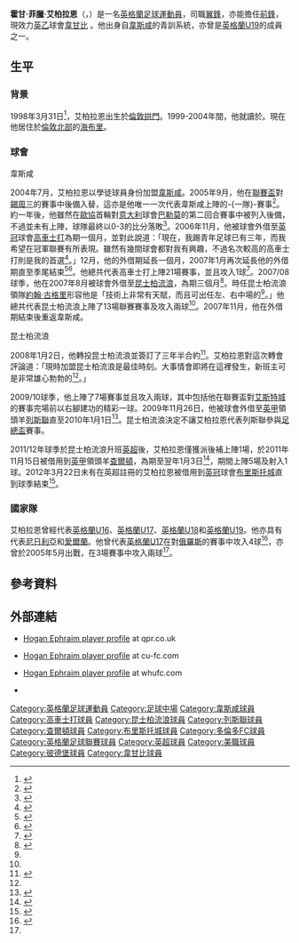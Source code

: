 {{noteTA|G1=足球|G2=英超|G3=FAcup|G4=列斯聯
|T=zh-hans:霍甘·埃夫拉姆; zh-hk:霍甘·艾柏拉恩;
|1=zh-hans:霍甘·埃夫拉姆; zh-hk:霍甘·艾柏拉恩;
|2=zh-hans:埃夫拉姆; zh-hk:艾柏拉恩;
|3=zh:奈及利亞;zh-hans:尼日利亚;zh-hk:尼日利亞;zh-tw:奈及利亞;
}}
{{Infobox Football biography
|          playername = 霍甘·艾柏拉恩<br>''Hogan Ephraim''
|               image = 
|            fullname = Hogan Phillip Ephraim
|              height = {{height|ft=5|in=9}}
|         dateofbirth = {{birth date and age|df=yes|1988|3|31}}
|         cityofbirth = [[拱門_(倫敦)|拱門]]
|      countryofbirth = [[英格蘭|英格蘭]]
|         currentclub = [[韦康比流浪者足球俱乐部|韋甘比]]
|          clubnumber = 31
|            position = [[中場#翼鋒|翼鋒]]、[[前鋒_(足球)|前鋒]]
|          youthyears = 
|          youthclubs = [[西汉姆联足球俱乐部|韋斯咸]]
|               years = 2004–2008<br>2006–2007<br>2007<br>2008–2014 <br>2009<br>2011–2012 <br>2012<br>2013<br>2013-2014<br>2014-
|               clubs = [[西汉姆联足球俱乐部|韋斯咸]]<br>→ [[高車士打足球會|高車士打]]<br>→ [[女王公园巡游者足球俱乐部|昆士柏流浪]]<br>[[女王公园巡游者足球俱乐部|昆士柏流浪]]<br>→ [[列斯聯足球會|列斯聯]]<br>→ [[查尔顿竞技足球俱乐部|查爾頓]]<br>→ [[布里斯托尔城足球俱乐部|布里斯托城]]<br>→  [[多倫多足球俱樂部|多倫多]] <br>→  [[彼得伯勒联足球俱乐部|彼德堡]] <br>[[韦康比流浪者足球俱乐部|韋甘比]] 
|         caps(goals) = {{0|00}}0 {{0|00}}(0)<br>{{0}}21 {{0|00}}(1)<br>{{0}}13 {{0|00}}(2)<br>{{0}}95 {{0|00}}(4)<br>{{0|00}}3 {{0|00}}(0)<br>{{0|00}}5 {{0|00}}(1)<br>{{0|00}}5 {{0|00}}(1)<br> {{0}}11 {{0|00}}(0) <br>{{0|00}}8 {{0|00}}(0) <br>{{0|00}}1 {{0|00}}(0) 
|       nationalyears = 2003-2004<br>2004-2005<br>2005-2006<br>2005-2007
|        nationalteam = [[英格蘭16歲以下足球代表隊|英格蘭U16]]<br> [[英格蘭17歲以下足球代表隊|英格蘭U17]]<br> [[英格蘭18歲以下足球代表隊|英格蘭U18]]<br> [[英格蘭19歲以下足球代表隊|英格蘭U19]]
| nationalcaps(goals) = {{0|00}}3 {{0|00}}(0)<br>{{0}}13 {{0|00}}(6)<br>{{0|00}}3 {{0|00}}(0)<br>{{0|00}}7 {{0|00}}(0)
|            pcupdate = 2014年11月10日 (一) 13:06 (UTC)
|            ntupdate = 2011年8月11日 (四) 01:46 (UTC)
}}
'''霍甘·菲臘·艾柏拉恩'''（{{lang-en|'''Hogan Phillip Ephraim'''}}，{{bd|1988年|3月31日|catIdx=Ephraim, Hogan}}）是一名[[英格蘭|英格蘭]][[足球|足球]][[運動員|運動員]]，司職[[中場#翼鋒|翼鋒]]，亦能擔任[[足球前鋒|前鋒]]，現效力[[英乙|英乙]]球會[[韦康比流浪者足球俱乐部|韋甘比]] 。他出身自[[西汉姆联足球俱乐部|韋斯咸]]的青訓系統，亦曾是[[英格蘭19歲以下足球代表隊|英格蘭U19]]的成員之一。

==生平==
===背景===
1998年3月31日<ref name=whuprof>{{en}}{{cite web| title = Player Profiles: Hogan Ephrain| url = http://www.whufc.com/team/?page_id=1219&player_id=63| publisher = West Ham United Official Site| accessdate = 2007-06-28| deadurl = yes| archiveurl = https://web.archive.org/web/20070927014359/http://www.whufc.com/team/?page_id=1219&player_id=63| archivedate = 2007-09-27}}</ref>，艾柏拉恩出生於[[倫敦|倫敦]][[拱門_(倫敦)|拱門]]。1999-2004年間，他就讀於{{Link-en|海布里格羅夫學校|Highbury Grove School}}。現在他居住於[[倫敦北部|倫敦北部]]的[[海布里|海布里]]。

===球會===
;韋斯咸
2004年7月，艾柏拉恩以學徒球員身份加盟[[韋斯咸足球會|韋斯咸]]。2005年9月，他在[[英格蘭聯賽盃|聯賽盃]]對[[錫周三足球會|錫周三]]的賽事中後備入替，這亦是他唯一一次代表韋斯咸上陣的-{一隊}-賽事<ref>{{en}}{{cite news| title = Sheff Wed 2-4 West Ham 
| url = http://news.bbc.co.uk/sport1/hi/football/league_cup/4258504.stm| publisher = BBC Sport| date = 2005-09-20| accessdate = 2007-08-19}}</ref>。約一年後，他雖然在[[歐洲足協盃|歐協]]首輪對[[意大利|意大利]]球會[[巴勒莫足球會|巴勒莫]]的第二回合賽事中被列入後備，不過並未有上陣，球隊最終以0-3的比分落敗<ref name="Palermo">{{en}}{{cite news| title = Palermo 3-0 West Ham (agg: 4-0)| url = http://news.bbc.co.uk/sport1/hi/football/europe/5384280.stm| publisher = BBC Sport| date = 2007-09-28| accessdate = 2007-07-02| archive-date = 2008-03-09| archive-url = https://web.archive.org/web/20080309112751/http://news.bbc.co.uk/sport1/hi/football/europe/5384280.stm| dead-url = no}}</ref>。2006年11月，他被球會外借至[[英格蘭足球冠軍聯賽|英冠]]球會[[高車士打足球會|高車士打]]為期一個月，並對此說道：「現在，我踢青年足球已有三年，而我希望在冠軍聯賽有所表現。雖然有幾間球會都對我有興趣，不過名次較高的高車士打則是我的首選<ref name=Colchester1>{{en}}{{cite news| title = Ephraim joins Colchester on loan| url = http://news.bbc.co.uk/sport1/hi/football/teams/c/colchester_united/6176646.stm| publisher = BBC Sport| date = 2006-11-23| accessdate = 2007-08-10| archive-date = 2019-12-15| archive-url = https://web.archive.org/web/20191215233107/http://news.bbc.co.uk/sport1/hi/football/teams/c/colchester_united/6176646.stm| dead-url = no}}</ref>。」12月，他的外借期延長一個月，2007年1月再次延長他的外借期直至季尾結束<ref name=Colchester2>{{en}}{{cite news| title = Ephraim extends Colchester stay| url = http://news.bbc.co.uk/sport1/hi/football/teams/c/colchester_united/6201973.stm| publisher = BBC Sport| date = 2006-12-21| accessdate = 2007-08-19| archive-date = 2007-01-16| archive-url = https://web.archive.org/web/20070116152011/http://news.bbc.co.uk/sport1/hi/football/teams/c/colchester_united/6201973.stm| dead-url = no}}</ref><ref name=Colchester3>{{en}}{{cite news| title = Ephraim extends loan spell at U's| url = http://news.bbc.co.uk/sport1/hi/football/teams/c/colchester_united/6272481.stm| publisher = BBC Sport| date = 2007-01-19| accessdate = 2007-08-10| archive-date = 2007-01-26| archive-url = https://web.archive.org/web/20070126075456/http://news.bbc.co.uk/sport1/hi/football/teams/c/colchester_united/6272481.stm| dead-url = no}}</ref>。他總共代表高車士打上陣21場賽事，並且攻入1球<ref name=sbase>{{en}}{{cite web| title = Soccerbase: Hogan Ephrain| url = http://www.soccerbase.com/players_details.sd?playerid=40957| publisher = Racing Post| accessdate = 2007-07-19| archive-date = 2010-12-01| archive-url = https://web.archive.org/web/20101201023117/http://www.soccerbase.com/players_details.sd?playerid=40957| dead-url = no}}</ref>。2007/08球季，他在2007年8月被球會外借至[[昆士柏流浪足球會|昆士柏流浪]]，為期三個月<ref name=QPR>{{en}}{{cite news| title = QPR recruit West Ham midfielder| url = http://news.bbc.co.uk/sport1/hi/football/teams/q/qpr/6940964.stm| publisher = BBC Sport| date = 2007-08-10| accessdate = 2007-08-10}}</ref>。時任昆士柏流浪領隊[[約翰·古格里|約翰·古格里]]形容他是「技術上非常有天賦，而且可出任左、右中場的<ref name=QPR />。」他總共代表昆士柏流浪上陣了13場聯賽賽事及攻入兩球<ref name=sbase />。2007年11月，他在外借期結束後重返韋斯咸。

;昆士柏流浪
2008年1月2日，他轉投昆士柏流浪並簽訂了三年半合約<ref name=QPR2>{{en}}{{cite news| title = QPR complete triple swoop| url = http://football.guardian.co.uk/News_Story/0,,2234201,00.html?gusrc=rss&feed=5| publisher = Guardian| date = 2008-01-02| accessdate = 2008-01-02}}</ref>。艾柏拉恩對這次轉會評論道：「現時加盟昆士柏流浪是最佳時刻。大事情會即將在這裡發生，新班主可是非常雄心勃勃的<ref name=QPR2 />。」

2009/10球季，他上陣了7場賽事並且攻入兩球，其中包括他在聯賽盃對[[艾斯特城足球會|艾斯特城]]的賽事完場前以右腳建功的精彩一球。2009年11月26日，他被球會外借至[[英格蘭足球甲級聯賽|英甲]]領頭羊[[列斯聯足球會|列斯聯]]直至2010年1月1日<ref name=Leeds>{{en}}{{cite news| title = United Sign QPR Striker| url = http://www.leedsunited.com/news/united-sign-qpr-winger-20091126_2247585_1887000| publisher = LeedsUnited.com| date = 2009-11-26| accessdate = 2009-11-26| archive-date = 2016-09-14| archive-url = https://web.archive.org/web/20160914155107/http://www.leedsunited.com/news/united-sign-qpr-winger-20091126_2247585_1887000| dead-url = no}}</ref>。昆士柏流浪決定不讓艾柏拉恩代表列斯聯參與[[英格蘭足總盃|足總盃]]賽事。

2011/12年球季於昆士柏流浪升班[[英超|英超]]後，艾柏拉恩僅獲派後補上陣1場，於2011年11月15日被借用到[[英甲|英甲]]領頭羊[[查尔顿竞技足球俱乐部|查爾頓]]，為期至翌年1月3日<ref>{{cite news |language=en |url=http://news.bbc.co.uk/sport2/hi/football/teams/c/charlton_athletic/9640420.stm |title=Charlton snap up Hogan Ephraim on loan from QPR |publisher=''[[BBC_Sport|BBC Sport]]'' |date=2011-11-15 |accessdate=2011-11-16 |archive-date=2021-03-01 |archive-url=https://web.archive.org/web/20210301203632/http://news.bbc.co.uk/sport2/hi/football/teams/c/charlton_athletic/9640420.stm |dead-url=no }}</ref>，期間上陣5場及射入1球。2012年3月22日未有在英超註冊的艾柏拉恩被借用到[[英冠|英冠]]球會[[布里斯托尔城足球俱乐部|布里斯托城]]直到球季結束<ref>{{cite news |language=en |url=http://www.bbc.co.uk/sport/0/football/17480345 |title=Bristol City sign Hogan Ephraim, Andre Amougou & Dekel Keinan |publisher=''[[BBC_Sport|BBC Sport]]'' |date=2012-03-22 |accessdate=2012-03-23 |archive-date=2012-03-25 |archive-url=https://web.archive.org/web/20120325220446/http://www.bbc.co.uk/sport/0/football/17480345 |dead-url=no }}</ref>。

=== 國家隊 ===
艾柏拉恩曾經代表[[英格蘭16歲以下足球代表隊|英格蘭U16]]、[[英格蘭17歲以下足球代表隊|英格蘭U17]]、[[英格蘭18歲以下足球代表隊|英格蘭U18]]和[[英格蘭19歲以下足球代表隊|英格蘭U19]]。他亦具有代表[[尼日利亞國家足球隊|尼日利亞]]和[[愛爾蘭國家足球隊|愛爾蘭]]。他曾代表[[英格蘭17歲以下足球代表隊|英格蘭U17]]在對[[俄羅斯國家足球隊|俄羅斯]]的賽事中攻入4球<ref name=Russia>{{en}}{{cite news| title = Hogan's goals inspire U17s| url = http://www.thefa.com/England/MensUnder17s/NewsAndFeatures/2009/EngU17_vRussiaU17_Report.aspx | publisher = TheFA.com | date = 2004-09-03| accessdate = 2009-11-28}}</ref>，亦曾於2005年5月出戰{{Link-en|2005年歐洲U-17足球錦標賽|2005 UEFA European Under-17 Football Championship}}，在3場賽事中攻入兩球<ref name=whuprof />。

==參考資料==
{{reflist|2}}

==外部連結==
*{{en}}[http://www.qpr.co.uk/page/ProfilesDetail/0,,10373~33264,00.html Hogan Ephraim player profile] {{Wayback|url=http://www.qpr.co.uk/page/ProfilesDetail/0,,10373~33264,00.html |date=20120717034817 }} at qpr.co.uk
*{{en}}[https://web.archive.org/web/20110717011450/http://www.cu-fc.com/page/ProfilesDetail/0,,10424~33264,00.html Hogan Ephraim player profile] at cu-fc.com
*{{en}}[https://web.archive.org/web/20090217065426/http://www.whufc.com/page/PlayerProfilesDetail/0,,12562~33264,00.html Hogan Ephraim player profile] at whufc.com
*{{en}}{{soccerbase|id=40957|name=霍甘·艾柏拉恩}}

{{DEFAULTSORT:Ephraim, Hogan}}
[[Category:英格蘭足球運動員|Category:英格蘭足球運動員]]
[[Category:足球中場|Category:足球中場]]
[[Category:韋斯咸球員|Category:韋斯咸球員]]
[[Category:高車士打球員|Category:高車士打球員]]
[[Category:昆士柏流浪球員|Category:昆士柏流浪球員]]
[[Category:列斯聯球員|Category:列斯聯球員]]
[[Category:查爾頓球員|Category:查爾頓球員]]
[[Category:布里斯托城球員|Category:布里斯托城球員]]
[[Category:多倫多FC球員|Category:多倫多FC球員]]
[[Category:英格蘭足球聯賽球員|Category:英格蘭足球聯賽球員]]
[[Category:英超球員|Category:英超球員]]
[[Category:美職球員|Category:美職球員]]
[[Category:彼德堡球員|Category:彼德堡球員]]
[[Category:韋甘比球員|Category:韋甘比球員]]